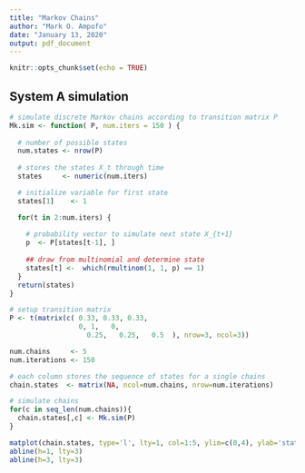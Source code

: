 ```yaml
---
title: "Markov Chains"
author: "Mark O. Ampofo"
date: "January 13, 2020"
output: pdf_document
---
```


```r
knitr::opts_chunk$set(echo = TRUE)
```



## System A simulation

```r
# simulate discrete Markov chains according to transition matrix P
Mk.sim <- function( P, num.iters = 150 ) {
  
  # number of possible states
  num.states <- nrow(P)
  
  # stores the states X_t through time
  states     <- numeric(num.iters)

  # initialize variable for first state 
  states[1]    <- 1

  for(t in 2:num.iters) {
    
    # probability vector to simulate next state X_{t+1}
    p  <- P[states[t-1], ]
    
    ## draw from multinomial and determine state
    states[t] <-  which(rmultinom(1, 1, p) == 1)
  }
  return(states)
}


```

```r
# setup transition matrix 
P <- t(matrix(c( 0.33, 0.33, 0.33, 
                 0, 1,   0, 
                   0.25,   0.25,   0.5  ), nrow=3, ncol=3))
```


```r
num.chains     <- 5
num.iterations <- 150

# each column stores the sequence of states for a single chains
chain.states  <- matrix(NA, ncol=num.chains, nrow=num.iterations)

# simulate chains
for(c in seq_len(num.chains)){
  chain.states[,c] <- Mk.sim(P)
}
```


```r
matplot(chain.states, type='l', lty=1, col=1:5, ylim=c(0,4), ylab='state', xlab='time')
abline(h=1, lty=3)
abline(h=3, lty=3)
```

